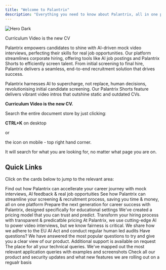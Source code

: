 ```yaml
---
title: "Welcome to Palantrix"
description: "Everything you need to know about Palantrix, all in one place."
---
```


<img
  className="hidden dark:block"
  src="/images/hero-dark.png"
  alt="Hero Dark"
/>

<Card title="Palantrix AI Platform" icon="sparkles" href="https://www.palantrix.com" img="/images/a030abf0-dc0b-4cc4-b54b-9143ebdee86d.jpg">
  Curriculum Video is the new CV
</Card>

Palantrix empowers candidates to shine with AI-driven mock video interviews, perfecting their skills for real job opportunities. Our platform streamlines corporate hiring, offering tools like AI job postings and Palantrix Shorts to efficiently screen talent. From initial screening to final hire, Palantrix delivers a seamless, end-to-end recruitment solution that drives success.

Palantrix harnesses AI to supercharge, not replace, human decisions, revolutionising initial candidate screening. Our Palantrix Shorts feature delivers vibrant video intros that outshine static and outdated CVs.

**Curriculum Video is the new CV.**

<Check>
  Search the entire document store by just clicking:

   

  **CTRL+K** on desktop 

  or 

  the <Icon icon="magnifying-glass" /> icon on mobile - top right hand corner. 

  It will search for what you are looking for, no matter what page you are on.
</Check>

## Quick Links

Click on the cards below to jump to the relevant area:

<CardGroup cols={2}>
  <Card title="Candidates" icon="people" href="/candidates">
    Find out how Palantrix can accellerate your career journey with mock interviews, AI feedback  & real job opportuities
  </Card>
  <Card title="Companies" icon="handshake" href="/companies">
    See how Palantrix can streamline your screening & recruitment process, saving you time & money, all on one platform
  </Card>
</CardGroup>

<CardGroup cols={2}>
  <Card title="Educators" icon="graduation-cap" href="/educators">
    Prepare the next generation for career success with Palantrix, designed specifically for educational settings
  </Card>
  <Card title="Plans" icon="rocket-launch" href="/plans">
    We've created a pricing model that you can trust and predict. Transform your hiring process with transparent & predicatble pricing
  </Card>
</CardGroup>

<CardGroup cols={2}>
  <Card title="Complaince" icon="file-doc" href="/compliance">
    At Palantrix, we use cutting-edge AI to power video interviews, but we know fairness is critical. We share how we adhere to the EU AI Act and conduct regular human led audits
  </Card>
  <Card title="FAQ's" icon="messages-question" href="/faq">
    Have questions? We have answered the most popular questions to try and give you a clear view of our product. Additional support is available on request
  </Card>
  <Card title="Technical Queries" icon="screwdriver-wrench">
    The place for all your technical queries. We've mapped out the most relevant application queries with examples and screenshots
  </Card>
  <Card title="Changelog" icon="link">
    Check all our product and security updates and what new features we are rolling out on a regualr basis
  </Card>
</CardGroup>